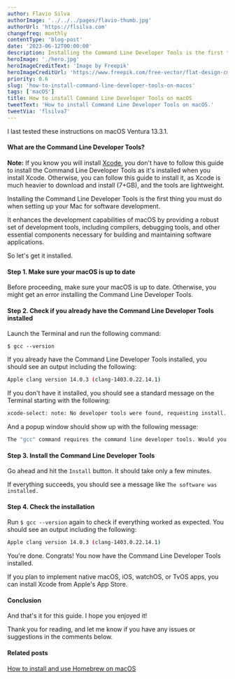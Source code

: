 ```yaml
---
author: Flavio Silva
authorImage: '../../../pages/flavio-thumb.jpg'
authorUrl: 'https://flsilva.com'
changefreq: monthly
contentType: 'blog-post'
date: '2023-06-12T00:00:00'
description: Installing the Command Line Developer Tools is the first thing you must do when setting up your Mac for software development. But you don't have to download Apple's huge xCode for that. Learn how in this short guide.
heroImage: './hero.jpg'
heroImageCreditText: 'Image by Freepik'
heroImageCreditUrl: 'https://www.freepik.com/free-vector/flat-design-cms-illustration_12067674.htm'
priority: 0.6
slug: 'how-to-install-command-line-developer-tools-on-macos'
tags: ['macOS']
title: How to install Command Line Developer Tools on macOS
tweetText: 'How to install Command Line Developer Tools on macOS.'
tweetVia: 'flsilva7'
---
```



I last tested these instructions on macOS Ventura 13.3.1.

#### What are the Command Line Developer Tools?

**Note:** If you know you will install [Xcode](https://developer.apple.com/xcode/), you don't have to follow this guide to install the Command Line Developer Tools as it's installed when you install Xcode. Otherwise, you can follow this guide to install it, as Xcode is much heavier to download and install (7+GB), and the tools are lightweight.

Installing the Command Line Developer Tools is the first thing you must do when setting up your Mac for software development.

It enhances the development capabilities of macOS by providing a robust set of development tools, including compilers, debugging tools, and other essential components necessary for building and maintaining software applications.

So let's get it installed.

<WarningBoxNoRunDollarSign />

#### Step 1. Make sure your macOS is up to date

Before proceeding, make sure your macOS is up to date. Otherwise, you might get an error installing the Command Line Developer Tools.

#### Step 2. Check if you already have the Command Line Developer Tools installed

Launch the Terminal and run the following command:

```shell
$ gcc --version
```

If you already have the Command Line Developer Tools installed, you should see an output including the following:

```bash
Apple clang version 14.0.3 (clang-1403.0.22.14.1)
```

If you don't have it installed, you should see a standard message on the Terminal starting with the following:

```bash
xcode-select: note: No developer tools were found, requesting install.
```

And a popup window should show up with the following message:

```bash
The "gcc" command requires the command line developer tools. Would you like to install the tools now?
```

#### Step 3. Install the Command Line Developer Tools

Go ahead and hit the `Install` button. It should take only a few minutes.

If everything succeeds, you should see a message like `The software was installed.`

#### Step 4. Check the installation

Run `$ gcc --version` again to check if everything worked as expected. You should see an output including the following:

```bash
Apple clang version 14.0.3 (clang-1403.0.22.14.1)
```

You're done. Congrats! You now have the Command Line Developer Tools installed.

If you plan to implement native macOS, iOS, watchOS, or TvOS apps, you can install Xcode from Apple's App Store.

#### Conclusion

And that's it for this guide. I hope you enjoyed it!

Thank you for reading, and let me know if you have any issues or suggestions in the comments below.

#### Related posts

[How to install and use Homebrew on macOS](/blog/how-to-install-and-use-homebrew-on-macos/)
